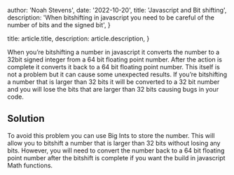 
  author: 'Noah Stevens',
  date: '2022-10-20',
  title: 'Javascript and Bit shifting',
  description:
    'When bitshifting in javascript you need to be careful of the number of bits and the signed bit',
}

  title: article.title,
  description: article.description,
}


When you’re bitshifting a number in javascript it converts the number to a 32bit signed integer from a 64 bit floating point number.
After the action is complete it converts it back to a 64 bit floating point number. This itself is not a problem but it can cause some unexpected results.
If you’re bitshifting a number that is larger than 32 bits it will be converted to a 32 bit number and you will lose the bits that are larger than 32 bits causing bugs in your code.

## Solution

To avoid this problem you can use Big Ints to store the number. This will allow you to bitshift a number that is larger than 32 bits without losing any bits.
However, you will need to convert the number back to a 64 bit floating point number after the bitshift is complete if you want the build in javascript Math functions.
